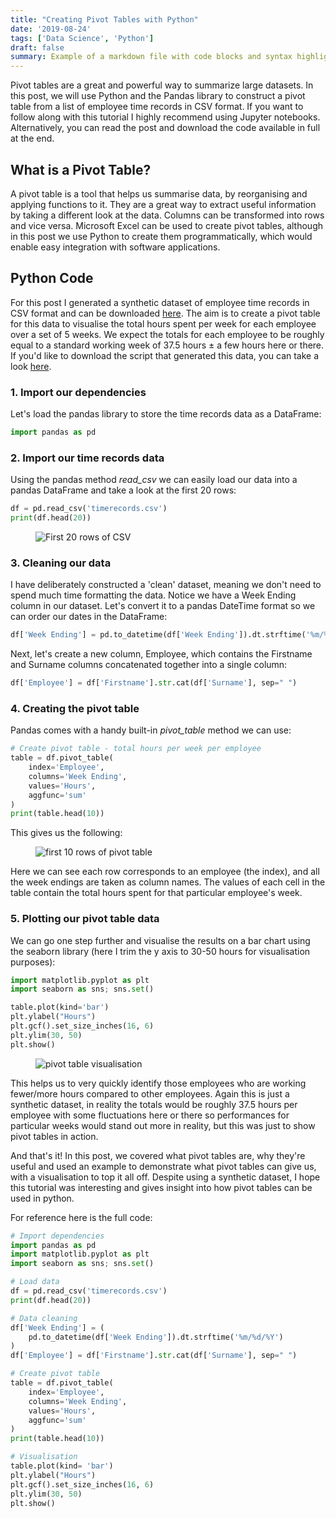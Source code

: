 ```yaml
---
title: "Creating Pivot Tables with Python"
date: '2019-08-24'
tags: ['Data Science', 'Python']
draft: false
summary: Example of a markdown file with code blocks and syntax highlighting
---
```


Pivot tables are a great and powerful way to summarize large datasets. In this post, we will use Python and the Pandas library to construct a pivot table from a list of employee time records in CSV format. If you want to follow along with this tutorial I highly recommend using Jupyter notebooks. Alternatively, you can read the post and download the code available in full at the end.

## What is a Pivot Table?

A pivot table is a tool that helps us summarise data, by reorganising and applying functions to it. They are a great way to extract useful information by taking a different look at the data. Columns can be transformed into rows and vice versa. Microsoft Excel can be used to create pivot tables, although in this post we use Python to create them programmatically, which would enable easy integration with software applications.

## Python Code

For this post I generated a synthetic dataset of employee time records in CSV format and can be downloaded [here](https://gist.github.com/harrybaines/c231198034ed1cc7879f4a34db417dae). The aim is to create a pivot table for this data to visualise the total hours spent per week for each employee over a set of 5 weeks. We expect the totals for each employee to be roughly equal to a standard working week of 37.5 hours ± a few hours here or there. If you'd like to download the script that generated this data, you can take a look [here](https://gist.github.com/harrybaines/1cd443fc596c3e9a833f6522b75e25a0).

### 1. Import our dependencies
Let's load the pandas library to store the time records data as a DataFrame:

```python
import pandas as pd
```

### 2. Import our time records data
Using the pandas method *read_csv* we can easily load our data into a pandas DataFrame and take a look at the first 20 rows:

```python
df = pd.read_csv('timerecords.csv')
print(df.head(20))
```

<figure>
 <img src="/static/images/blog/2019-08-24-pivot-tables/data.png" alt="First 20 rows of CSV" />
</figure>

### 3. Cleaning our data
I have deliberately constructed a 'clean' dataset, meaning we don't need to spend much time formatting the data. Notice we have a Week Ending column in our dataset. Let's convert it to a pandas DateTime format so we can order our dates in the DataFrame:

```python
df['Week Ending'] = pd.to_datetime(df['Week Ending']).dt.strftime('%m/%d/%Y')
```

Next, let's create a new column, Employee, which contains the Firstname and Surname columns concatenated together into a single column:

```python
df['Employee'] = df['Firstname'].str.cat(df['Surname'], sep=" ")
```

### 4. Creating the pivot table
Pandas comes with a handy built-in *pivot_table* method we can use:

```python
# Create pivot table - total hours per week per employee
table = df.pivot_table(
    index='Employee', 
    columns='Week Ending', 
    values='Hours', 
    aggfunc='sum'
)
print(table.head(10))
```

This gives us the following:

<figure>
 <img src="/static/images/blog/2019-08-24-pivot-tables/pivot_table.png" alt="first 10 rows of pivot table" />
</figure>

Here we can see each row corresponds to an employee (the index), and all the week endings are taken as column names. The values of each cell in the table contain the total hours spent for that particular employee's week.

### 5. Plotting our pivot table data
We can go one step further and visualise the results on a bar chart using the seaborn library (here I trim the y axis to 30-50 hours for visualisation purposes):

```python
import matplotlib.pyplot as plt
import seaborn as sns; sns.set()

table.plot(kind='bar')
plt.ylabel("Hours")
plt.gcf().set_size_inches(16, 6)
plt.ylim(30, 50)
plt.show()
```

<figure>
 <img src="/static/images/blog/2019-08-24-pivot-tables/vis.png" alt="pivot table visualisation" />
</figure>

This helps us to very quickly identify those employees who are working fewer/more hours compared to other employees. Again this is just a synthetic dataset, in reality the totals would be roughly 37.5 hours per employee with some fluctuations here or there so performances for particular weeks would stand out more in reality, but this was just to show pivot tables in action.

And that's it! In this post, we covered what pivot tables are, why they're useful and used an example to demonstrate what pivot tables can give us, with a visualisation to top it all off. Despite using a synthetic dataset, I hope this tutorial was interesting and gives insight into how pivot tables can be used in python.

For reference here is the full code:

```python
# Import dependencies
import pandas as pd
import matplotlib.pyplot as plt
import seaborn as sns; sns.set()

# Load data
df = pd.read_csv('timerecords.csv')
print(df.head(20))

# Data cleaning
df['Week Ending'] = (
    pd.to_datetime(df['Week Ending']).dt.strftime('%m/%d/%Y')
)
df['Employee'] = df['Firstname'].str.cat(df['Surname'], sep=" ")

# Create pivot table
table = df.pivot_table(
    index='Employee', 
    columns='Week Ending', 
    values='Hours', 
    aggfunc='sum'
)
print(table.head(10))

# Visualisation
table.plot(kind= 'bar')
plt.ylabel("Hours")
plt.gcf().set_size_inches(16, 6)
plt.ylim(30, 50)
plt.show()
```







